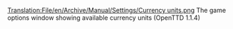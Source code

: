 [[Translation:File/en/Archive/Manual/Settings/Currency units.png]]
The game options window showing available currency units (OpenTTD 1.1.4)